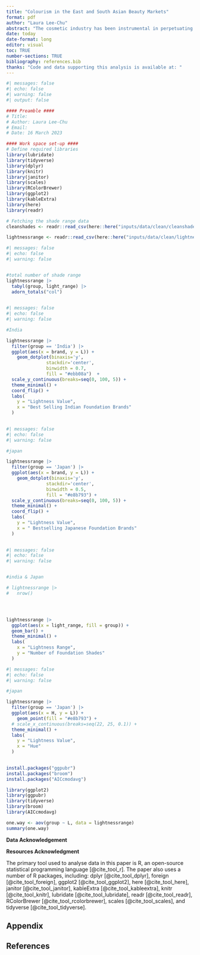 ```yaml
---
title: "Colourism in the East and South Asian Beauty Markets"
format: pdf
author: "Laura Lee-Chu"
abstract: "The cosmetic industry has been instrumental in perpetuating and exacerbating colorism across Asia. This study employs data from The Pudding to analyze the relationship between foundation shades offered by popular makeup brands and the range of skin tones in Japan and India. Based on the findings, there is a noticeable similarity in the distribution of lightness among foundation shades in both Indian and Japanese cosmetics. The findings reveal that while certain Japanese beauty brands offer foundation shades that are suitable for East Asian skin tones, the range of available colors is biased towards lighter skin tones. Conversely, foundation shades available in India are considerably brighter than the natural skin tone of South Asians. The results demonstrate the influence of colorism and the pursuit of proximity to whiteness."
date: today
date-format: long
editor: visual
toc: TRUE
number-sections: TRUE
bibliography: references.bib
thanks: "Code and data supporting this analysis is available at: "
---
```


```r
#| messages: false
#| echo: false
#| warning: false
#| output: false

#### Preamble ####
# Title:
# Author: Laura Lee-Chu
# Email: 
# Date: 16 March 2023

#### Work space set-up ####
# Define required libraries 
library(lubridate)
library(tidyverse)
library(dplyr)
library(knitr)
library(janitor)
library(scales)
library(RColorBrewer)
library(ggplot2)
library(kableExtra)
library(here)
library(readr)

# Fetching the shade range data 
cleanshades <- readr::read_csv(here::here("inputs/data/clean/cleanshades.csv"), show_col_types = FALSE)

lightnessrange <- readr::read_csv(here::here("inputs/data/clean/lightnessrange.csv"), show_col_types = FALSE)
```



```r
#| messages: false
#| echo: false
#| warning: false


#total number of shade range 
lightnessrange |>
  tabyl(group, light_range) |>
  adorn_totals("col") 
  
```
```r
#| messages: false
#| echo: false
#| warning: false

#India 

lightnessrange |>
  filter(group == 'India') |>
  ggplot(aes(x = brand, y = L)) +
    geom_dotplot(binaxis='y', 
               stackdir='center',
               binwidth = 0.7, 
               fill = "#ebb08a")  +
  scale_y_continuous(breaks=seq(0, 100, 5)) +
  theme_minimal() +
  coord_flip() +
  labs(
    y = "Lightness Value", 
    x = "Best Selling Indian Foundation Brands"
  )
    

```

```r
#| messages: false
#| echo: false
#| warning: false

#japan

lightnessrange |>
  filter(group == 'Japan') |>
  ggplot(aes(x = brand, y = L)) +
    geom_dotplot(binaxis='y', 
               stackdir='center',
               binwidth = 0.5, 
               fill = "#e8b793") +
  scale_y_continuous(breaks=seq(0, 100, 5)) +
  theme_minimal() +
  coord_flip() +
  labs(
    y = "Lightness Value", 
    x = " Bestselling Japanese Foundation Brands"
  )
    


```







```r
#| messages: false
#| echo: false
#| warning: false


#india & Japan

# lightnessrange |>
#   nrow()




lightnessrange |>
  ggplot(aes(x = light_range, fill = group)) +
  geom_bar() +
  theme_minimal() +
  labs(
    x = "Lightness Range",
    y = "Number of Foundation Shades"
  )

```







```r
#| messages: false
#| echo: false
#| warning: false

#japan

lightnessrange |>
  filter(group == 'Japan') |>
  ggplot(aes(x = H, y = L)) +
    geom_point(fill = "#e8b793") +
  # scale_x_continuous(breaks=seq(22, 25, 0.1)) +
  theme_minimal() +
  labs(
    y = "Lightness Value", 
    x = "Hue"
  )
    
```





```r

install.packages("ggpubr")
install.packages("broom") 
install.packages("AICcmodavg") 

library(ggplot2)
library(ggpubr)
library(tidyverse)
library(broom)
library(AICcmodavg)

one.way <- aov(group ~ L, data = lightnessrange)
summary(one.way)

```

















\newpage



**Data Acknowledgement**



**Resources Acknowledgment**

The primary tool used to analyse data in this paper is R, an open-source statistical programming language [@cite_tool_r]. The paper also uses a number of R packages, including: dplyr [@cite_tool_dplyr], foreign [@cite_tool_foreign], ggplot2 [@cite_tool_ggplot2], here [@cite_tool_here], janitor [@cite_tool_janitor], kableExtra [@cite_tool_kableextra], knitr [@cite_tool_knitr], lubridate [@cite_tool_lubridate], readr [@cite_tool_readr], RColorBrewer [@cite_tool_rcolorbrewer], scales [@cite_tool_scales], and tidyverse [@cite_tool_tidyverse]. \newpage

## Appendix


\newpage

## References

<!-- Comment required to show references as a numbered section -->
